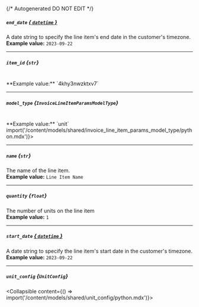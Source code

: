 {/* Autogenerated DO NOT EDIT  */}

##### `end_date` [*{ `datetime` }*](https://docs.python.org/3/library/datetime.html#datetime-objects)
A date string to specify the line item's end date in the customer's timezone.
<br/>
**Example value:** `2023-09-22`

---
##### `item_id` *{`str`}*
<br/>
**Example value:** `4khy3nwzktxv7`

---
##### `model_type` *{`InvoiceLineItemParamsModelType`}*
<br/>
**Example value:** `unit`
<Collapsible content={() => import('/content/models/shared/invoice_line_item_params_model_type/python.mdx')}>
</Collapsible>

---
##### `name` *{`str`}*
The name of the line item.
<br/>
**Example value:** `Line Item Name`

---
##### `quantity` *{`float`}*
The number of units on the line item
<br/>
**Example value:** `1`

---
##### `start_date` [*{ `datetime` }*](https://docs.python.org/3/library/datetime.html#datetime-objects)
A date string to specify the line item's start date in the customer's timezone.
<br/>
**Example value:** `2023-09-22`

---
##### `unit_config` *{`UnitConfig`}*
<Collapsible content={() => import('/content/models/shared/unit_config/python.mdx')}>
</Collapsible>

